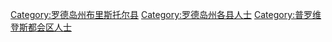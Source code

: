 [[Category:罗德岛州布里斯托尔县|Category:罗德岛州布里斯托尔县]]
[[Category:罗德岛州各县人士|Category:罗德岛州各县人士]]
[[Category:普罗维登斯都会区人士|Category:普罗维登斯都会区人士]]